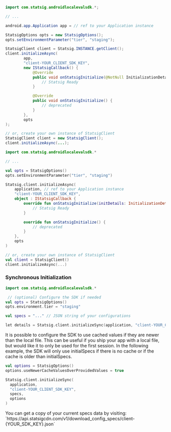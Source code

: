 <CodeGroup>

```java Java
import com.statsig.androidlocalevalsdk.*;

// ...

android.app.Application app = // ref to your Application instance

StatsigOptions opts = new StatsigOptions();
opts.setEnvironmentParameter("tier", "staging");

StatsigClient client = Statsig.INSTANCE.getClient();
client.initializeAsync(
        app,
        "client-YOUR_CLIENT_SDK_KEY",
        new IStatsigCallback() {
            @Override
            public void onStatsigInitialize(@NotNull InitializationDetails initDetails) {
                // Statsig Ready
            }

            @Override
            public void onStatsigInitialize() {
                // deprecated
            }
        },
        opts
);

// or, create your own instance of StatsigClient
StatsigClient client = new StatsigClient();
client.initializeAsync(...);
```

```kotlin Kotlin
import com.statsig.androidlocalevalsdk.*

// ...

val opts = StatsigOptions()
opts.setEnvironmentParameter("tier", "staging")

Statsig.client.initializeAsync(
    application, // ref to your Application instance
    "client-YOUR_CLIENT_SDK_KEY",
    object : IStatsigCallback {
        override fun onStatsigInitialize(initDetails: InitializationDetails) {
            // Statsig Ready
        }

        override fun onStatsigInitialize() {
            // deprecated
        }
    },
    opts
)

// or, create your own instance of StatsigClient
val client = StatsigClient()
client.initializeAsync(...)
```

</CodeGroup>

### Synchronous Initialization

```kotlin
import com.statsig.androidlocalevalsdk.*

 // (optional) Configure the SDK if needed
val opts = StatsigOptions()
opts.environment.tier = "staging"

val specs = "..." // JSON string of your configurations

let details = Statsig.client.initializeSync(application, "client-YOUR_CLIENT_SDK_KEY", specs, opts)
```

It is possible to configure the SDK to use cached values if they are newer than the local file.
This can be useful if you ship your app with a local file, but would like it to only be used for the first session.
In the following example, the SDK will only use initialSpecs if there is no cache or if the cache is older than initialSpecs.

```kotlin
val options = StatsigOptions()
options.useNewerCacheValuesOverProvidedValues = true

Statsig.client.initializeSync(
  application,
  "client-YOUR_CLIENT_SDK_KEY",
  specs,
  options
)
```

<Note>
You can get a copy of your current specs data by visiting: `https://api.statsigcdn.com/v1/download_config_specs/client-{YOUR_SDK_KEY}.json`
</Note>
